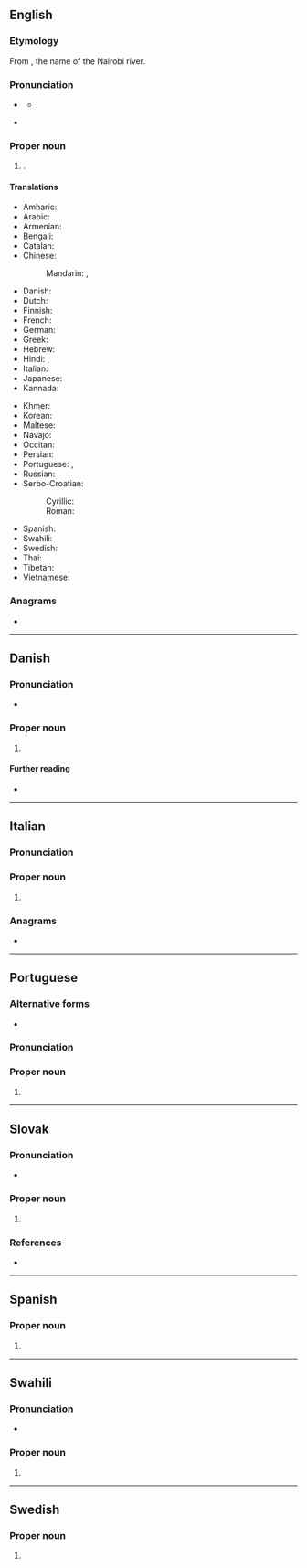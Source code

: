{{also|Nairóbi}}
==English==
{{wikipedia}}

===Etymology===
From {{bor|en|mas||enkare nyrobi|cold water, cold river}}, the name of the Nairobi river.

===Pronunciation===
* {{a|UK}} {{IPA|en|/naɪˈɹəʊbi/}}
** {{audio|en|LL-Q1860 (eng)-Vealhurl-Nairobi.wav|Audio (UK)}}
* {{a|US}} {{IPA|en|/naɪˈɹoʊbi/}}

===Proper noun===
{{en-proper noun}}

# {{place|en|capital city|c/Kenya}}.

====Translations====
{{trans-top|capital of Kenya}}
* Amharic: {{t|am|ናይሮቢ}}
* Arabic: {{t|ar|نَيْرُوبِي|f}}
* Armenian: {{t|hy|Նայրոբի}}
* Bengali: {{t|bn|নাইরোবি}}
* Catalan: {{t|ca|Nairobi}}
* Chinese:
*: Mandarin: {{t+|cmn|內羅畢}}, {{t+|cmn|内罗毕|tr=Nèiluóbì}}
* Danish: {{t|da|Nairobi}}
* Dutch: {{t+|nl|Nairobi|n}}
* Finnish: {{t+|fi|Nairobi}}
* French: {{t+|fr|Nairobi}}
* German: {{t+|de|Nairobi|n}}
* Greek: {{t+|el|Ναϊρόμπι}}
* Hebrew: {{t|he|ניירובי|f|alt=ניירובי \ נַיְרוֹבִּי|tr=nairobi}}
* Hindi: {{t|hi|नायरोबी}}, {{t|hi|नाइरोबी}}
* Italian: {{t+|it|Nairobi|f}}
* Japanese: {{t|ja|ナイロビ|tr=Nairobi}}
* Kannada: {{t|kn|ನೈರೋಬಿ}}
{{trans-mid}}
* Khmer: {{t+|km|ណៃរ៉ូប៊ី}}
* Korean: {{t+|ko|^나이로비}}
* Maltese: {{t|mt|Najrobi}}
* Navajo: {{t|nv|Naiwóobii}}
* Occitan: {{t+|oc|Nairòbi}}
* Persian: {{t|fa|نایروبی|tr=nâyrubi}}
* Portuguese: {{t+|pt|Nairóbi|f}}, {{t|pt|Nairobi|f}}
* Russian: {{t+|ru|Найро́би|m}}
* Serbo-Croatian:
*: Cyrillic: {{t|sh|Најроби|m}}
*: Roman: {{t|sh|Najrobi|m}}
* Spanish: {{t+|es|Nairobi|m}}
* Swahili: {{t|sw|Nairobi}}
* Swedish: {{t+|sv|Nairobi|n}}
* Thai: {{t|th|ไนโรบี}}
* Tibetan: {{t|bo|ནའི་རོ་བི།}}
* Vietnamese: {{t|vi|Nai-rô-bi}}
{{trans-bottom}}

===Anagrams===
* {{anagrams|en|a=abiinor|robinia}}

----

==Danish==

===Pronunciation===
* {{IPA|da|/najroːbi/|[najˈʁoːb̥i]}}

===Proper noun===
{{head|da|proper noun}}

# {{place|da|capital city|c/Kenya|t1=Nairobi}}

====Further reading====
* {{pedia|lang=da}}

----

==Italian==
{{wikipedia|lang=it}}

===Pronunciation===
{{it-pr|Nairòbi}}

===Proper noun===
{{it-proper noun|f}}

# {{place|it|capital city|c/Kenya|t1=Nairobi}}

===Anagrams===
* {{anagrams|it|a=abiinor|barioni|binario|brionia}}

----

==Portuguese==

===Alternative forms===
* {{l|pt|Nairóbi}}

===Pronunciation===
{{pt-IPA|Nairóbi}}

===Proper noun===
{{pt-proper noun|f}}

# {{place|pt|capital city|c/Kenya|t1=Nairobi}}

----

==Slovak==
{{wp|lang=sk}}

===Pronunciation===
* {{sk-IPA|najrobi}}

===Proper noun===
{{sk-proper noun|n}}

# {{place|sk|capital|c/Kenya|t=Nairobi}}

===References===
* {{R:SDK}}

----

==Spanish==

===Proper noun===
{{es-proper noun}}

# {{place|es|capital city|c/Kenya|t1=Nairobi}}

----

==Swahili==
{{wikipedia|lang=sw}}

===Pronunciation===
* {{audio|sw|Sw-ke-Nairobi.flac|Audio (Kenya)}}

===Proper noun===
{{head|sw|proper noun}}

# {{place|sw|capital city|c/Kenya|t1=Nairobi}}

----

==Swedish==
{{wikipedia|lang=sv}}

===Proper noun===
{{sv-proper noun|n}}
# {{place|sv|capital city|c/Kenya|t1=Nairobi}}
